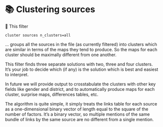 # 📚 Clustering sources{#cluster-sources}

🧪 This filter

```
cluster sources n_clusters=all
```

... groups all the sources in the file (as currently filtered) into clusters which are similar in terms of the maps they tend to produce. So the maps for each cluster should be maximally different from one another.

This filter finds three separate solutions with two, three and four clusters. It's your job to decide which (if any) is the solution which is best and easiest to interpret.

In future we will provide output to crosstabulate the clusters with other key fields like gender and district, and to automatically produce maps for each cluster, surprise maps, differences tables, etc.

The algorithm is quite simple, it simply treats the links table for each source as a one-dimensional binary vector of length equal to the square of the number of factors. It's a binary vector, so multiple mentions of the same bundle of links by the same source are no different from a single mention.



 



